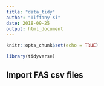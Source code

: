 ```yaml
---
title: "data_tidy"
author: "Tiffany Xi"
date: 2018-09-25
output: html_document
---
```


```r
knitr::opts_chunk$set(echo = TRUE)

library(tidyverse)
```

## Import FAS csv files

